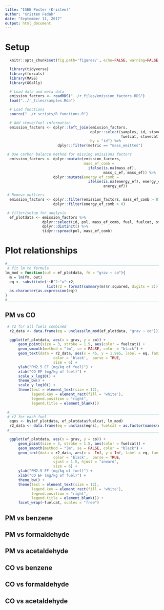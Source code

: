 ```yaml
---
title: "ISEE Poster (Kristen)"
author: "Kristen Fedak"
date: "September 11, 2017"
output: html_document
---
```


# Setup

```r
  knitr::opts_chunk$set(fig.path='figures/', echo=FALSE, warning=FALSE, message=FALSE, cache=FALSE)
```

```r
  library(tidyverse)
  library(forcats)
  library(MASS)
  library(GGally)
```

```r
  # Load data and meta data
  emission_factors <- readRDS("../r_files/emission_factors.RDS")
  load("../r_files/samples.Rda")
```

```r
  # Load functions
  source("../r_scripts/R_functions.R")
```

```r
  # Add stove/fuel information
  emission_factors <- dplyr::left_join(emission_factors, 
                                       dplyr::select(samples, id, stove, fuel,
                                                     fuelcat, stovecat),
                                       by = "id") %>%
	                    dplyr::filter(metric == "mass_emitted")
```

```r
 # Use carbon balance method for missing emissions factors
  emission_factors <- dplyr::mutate(emission_factors, 
                                    mass_ef_comb = 
                                      ifelse(is.na(mass_ef),
                                             mass_c_ef, mass_ef)) %>%
                      dplyr::mutate(energy_ef_comb =
                                      ifelse(is.na(energy_ef), energy_c_ef,
                                             energy_ef))
```

```r
 # Remove outliers
  emission_factors <- dplyr::filter(emission_factors, mass_ef_comb > 0) %>%
                      dplyr::filter(energy_ef_comb > 0)
```

```r
 # filter/setup for analysis
  ef_plotdata <- emission_factors %>%
                 dplyr::select(id, pol, mass_ef_comb, fuel, fuelcat, stove, stovecat) %>%
                 dplyr::distinct() %>%
                 tidyr::spread(pol, mass_ef_comb)
```


# Plot relationships 

```r
#_______________________________________________________________________________
 # fit lm to formula
lm_mod = function(out = ef_plotdata, fm = "grav ~ co"){
  m = lm(fm, out)
  eq <- substitute(~~R^2~"="~r2, 
                   list(r2 = format(summary(m)$r.squared, digits = 2)))
  as.character(as.expression(eq))
}
#_______________________________________________________________________________
```



## PM vs CO

```r
 # r2 for all fuels combined
  r2_data <- data.frame(eq = unclass(lm_mod(ef_plotdata, "grav ~ co")))

  ggplot(ef_plotdata, aes(x = grav, y = co)) + 
      geom_point(size = 3, stroke = 1.5, aes(color = fuelcat)) +
      geom_smooth(method = "lm", se = FALSE, color = "black") +
      geom_text(data = r2_data, aes(x = 45, y = 1.9e5, label = eq, family = "Helvetica Neue"),
                      color = 'black',  parse = TRUE,
                      size = 6) +
      ylab("PM2.5 EF (mg/kg of fuel)") +
      xlab("CO EF (mg/kg of fuel)") +
      scale_x_log10() +
      theme_bw() +
      scale_y_log10() +
      theme(text = element_text(size = 12),
            legend.key = element_rect(fill = 'white'),
            legend.position = "right",
            legend.title = element_blank())

```

```r

 #_______________________________________________________________________________
 # r2 for each fuel
  eqns <- by(ef_plotdata, ef_plotdata$fuelcat, lm_mod)
  r2_data <- data.frame(eq = unclass(eqns), fuelcat = as.factor(names(eqns)))
 #_______________________________________________________________________________

  ggplot(ef_plotdata, aes(x = grav, y = co)) + 
      geom_point(size = 3, stroke = 1.5, aes(color = fuelcat)) +
      geom_smooth(method = "lm", se = FALSE, color = "black") +
      geom_text(data = r2_data, aes(x = -Inf, y = Inf, label = eq, family = "Helvetica Neue"),
                      color = 'black',  parse = TRUE,
                      vjust = 1.5, hjust = "inward",
                      size = 6) +
      ylab("PM2.5 EF (mg/kg of fuel)") +
      xlab("CO EF (mg/kg of fuel)") +
      theme_bw() +
      theme(text = element_text(size = 12),
            legend.key = element_rect(fill = 'white'),
            legend.position = "right",
            legend.title = element_blank()) +
      facet_wrap(~fuelcat, scales = "free")

```

## PM vs benzene

## PM vs formaldehyde

## PM vs acetaldehyde

## CO vs benzene

## CO vs formaldehyde

## CO vs acetaldehyde


